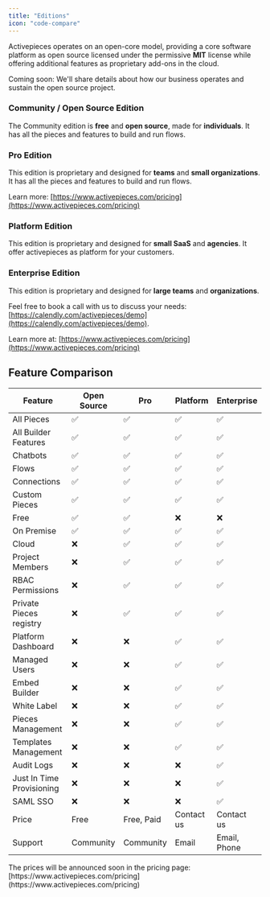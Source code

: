 ```yaml
---
title: "Editions"
icon: "code-compare"
---
```


Activepieces operates on an open-core model, providing a core software platform as open source licensed under the permissive **MIT** license while offering additional features as proprietary add-ons in the cloud.

<Warning>
Coming soon: We'll share details about how our business operates and sustain the open source project.
</Warning>

### Community / Open Source Edition

The Community edition is **free** and **open source**, made for **individuals**. It has all the pieces and features to build and run flows.

### Pro Edition

This edition is proprietary and designed for **teams** and **small organizations**. It has all the pieces and features to build and run flows.

Learn more: [https://www.activepieces.com/pricing](https://www.activepieces.com/pricing)

### Platform Edition

This edition is proprietary and designed for **small SaaS** and **agencies**. It offer activepieces as platform for your customers.

### Enterprise Edition

This edition is proprietary and designed for **large teams** and **organizations**. 

Feel free to book a call with us to discuss your needs: [https://calendly.com/activepieces/demo](https://calendly.com/activepieces/demo).

Learn more at: [https://www.activepieces.com/pricing](https://www.activepieces.com/pricing)

## Feature Comparison

| Feature | Open Source | Pro | Platform | Enterprise |
| --- | --- | --- | --- | --- |
| All Pieces | ✅ | ✅ | ✅ | ✅ |
| All Builder Features | ✅ | ✅ | ✅ | ✅ |
| Chatbots | ✅ | ✅ | ✅ | ✅ |
| Flows | ✅ | ✅ | ✅ | ✅ |
| Connections | ✅ | ✅ | ✅ | ✅ |
| Custom Pieces | ✅ | ✅ | ✅ | ✅ |
| Free | ✅ | ✅ | ❌ | ❌ |
| On Premise | ✅ | ✅ | ✅ | ✅ |
| Cloud | ❌ | ✅ | ✅ | ✅ |
| Project Members | ❌ | ✅ | ✅ | ✅ |
| RBAC Permissions | ❌ | ✅ | ✅ | ✅ |
| Private Pieces registry | ❌ | ✅ | ✅ | ✅ |
| Platform Dashboard | ❌ | ❌ | ✅ | ✅ |
| Managed Users | ❌ | ❌ | ✅ | ✅ |
| Embed Builder | ❌ | ❌ | ✅ | ✅ |
| White Label | ❌ | ❌ | ✅ | ✅ |
| Pieces Management | ❌ | ❌ | ✅ | ✅ |
| Templates Management | ❌ | ❌ | ✅ | ✅ |
| Audit Logs | ❌ | ❌ | ❌ | ✅ |
| Just In Time Provisioning | ❌ | ❌ | ❌ | ✅ |
| SAML SSO | ❌ | ❌ | ❌ | ✅ |
| Price | Free | Free, Paid | Contact us | Contact us |
| Support | Community | Community | Email | Email, Phone |

<Tip>
The prices will be announced soon in the pricing page: [https://www.activepieces.com/pricing](https://www.activepieces.com/pricing)

</Tip>